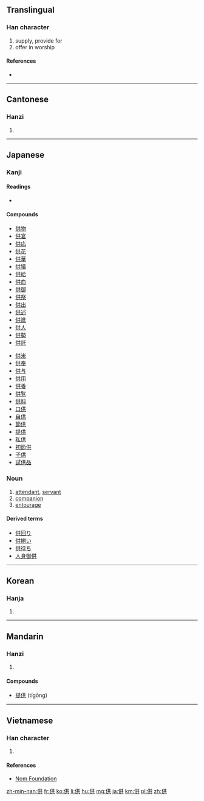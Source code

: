 ==Translingual==

===Han character===
{{Han char|rn=9|rad=人|as=06|sn=8|four=2428<sub>1</sub>|canj=人廿金 (OTC)|ids=⿰[[亻]][[共]]}}

# supply, provide for
# offer in worship

====References====
* {{Han ref|kx=0102.160|dkj=00605|dj=0216.140|hdz=10144.040|uh=4F9B|ud=20379|bh=A8D1|bd=43217}}

----

==Cantonese==

===Hanzi===
{{yue-hanzi|jyut=|y=gung1}}

# {{defn|lang=yue|sort=人06}}

----

==Japanese==

===Kanji===
{{ja-kanji|grade=6|rs=人06}}

====Readings====
* {{ja-readings|on=[[きょう]] ([[kyō]]), [[く]] ([[ku]])|kun=[[そなえる]] ([[供える]], [[sonaeru]]), [[とも]] ([[tomo]]), [[そなえ]] ([[供え]], [[sonae]])}}

====Compounds====
{{top2}}
* [[供物]]
* [[供宴]]
* [[供応]]
* [[供花]]
* [[供華]]
* [[供犠]]
* [[供給]]
* [[供血]]
* [[供御]]
* [[供祭]]
* [[供出]]
* [[供述]]
* [[供進]]
* [[供人]]
* [[供勢]]
* [[供託]]
{{mid2}}
* [[供米]]
* [[供奉]]
* [[供与]]
* [[供用]]
* [[供養]]
* [[供覧]]
* [[供料]]
* [[口供]]
* [[自供]]
* [[節供]]
* [[提供]]
* [[私供]]
* [[初節供]]
* [[子供]]
* [[試供品]]
{{bottom}}

===Noun===
{{ja-noun|k|hira=とも|rom=tomo}}

# [[attendant]], [[servant]]
# [[companion]]
# [[entourage]]

====Derived terms====
* [[供回り]]
* [[供揃い]]
* [[供待ち]]
* [[人身御供]]

----

==Korean==

===Hanja===
{{ko-hanja|hangeul=공|rv=gong|mr=kong}}

# {{defn|lang=ko|sort=人06}}

----

==Mandarin==

===Hanzi===
{{cmn-hanzi|pin=[[gōng]] ([[gong1]])|wg=kung<sup>1</sup>}}

# {{defn|lang=cmn|sort=人06}}

====Compounds====
* [[提供]] (tígōng)

----

==Vietnamese==

===Han character===
{{vi-hantu|[[cung]], [[cúng]], [[củng]], [[cũng]]|rs=人06}}

# {{defn|lang=vi|sort=人06}}

====References====
*[http://nomfoundation.org/common/nom_details.php?codepoint=4f9b Nom Foundation]

[[zh-min-nan:供]]
[[fr:供]]
[[ko:供]]
[[li:供]]
[[hu:供]]
[[mg:供]]
[[ja:供]]
[[km:供]]
[[pl:供]]
[[zh:供]]